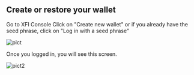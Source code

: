 
## Create or restore your wallet

Go to <Link href="https://testnet.xficonsole.com/">XFI Console</Link>
Click on "Create new wallet"
or if you already have the seed phrase, click on "Log in with a seed phrase"

<Image src="asset/itn1.png" alt="pict" width={500} height={500} />

Once you logged in, you will see this screen.

![pict2](asset/itn2.png)